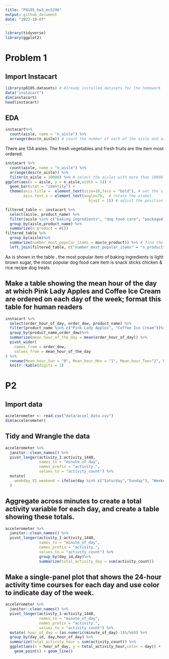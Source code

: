 ```yaml
---
title: "P8105_hw3_mc5296"
output: github_document
date: "2022-10-07"
---
```


```r
library(tidyverse)
library(ggplot2)
```

# Problem 1

## Import Instacart

```r
library(p8105.datasets) # Already installed datasets for the homework
data("instacart")
dim(instacart)
head(instacart)
```

## EDA

```r
instacart%>%
  count(aisle, name = "n_aisle") %>%
  arrange(desc(n_aisle)) # count the number of each of the aisle and arrange them in a decreasing order.
```

There are 134 aisles. The fresh vegetables and fresh fruits are the item most ordered.

```r
instacart %>%
  count(aisle, name = "n_aisle") %>%
  arrange(desc(n_aisle)) %>%
  filter(n_aisle > 10000) %>% # select the aisles with more than 10000 items
ggplot(aes(x = aisle, y = n_aisle,width = 1)) +
  geom_bar(stat = "identity") + 
  theme(axis.title =  element_text(size=10,face = "bold"), # set the size of the xlabel
        axis.text.x = element_text(angle=70,  # rotate the xlabel
                                     hjust = 1)) # adjust the position of the xlabel text
```

```r
filtered_table <- instacart %>%
  select(aisle, product_name) %>%
  filter(aisle %in% c("baking ingredients", "dog food care", "packaged vegetables fruits"))%>% # select the row and column we need
  group_by(aisle,product_name) %>%
  summarize(n_product = n())  
filtered_table %>%
  group_by(aisle)%>%
  summarize(number_most_popular_items = max(n_product)) %>% # find the number of most popular item of each aisle
  left_join(filtered_table, c("number_most_popular_items" = "n_product","aisle" = "aisle")) #find the correspond items to the number of most popular item
```

As is shown in the table , the most popular item of baking ingredients is light brown sugar, the most popular dog food care item is snack sticks chicken & rice recipe dog treats

## Make a table showing the mean hour of the day at which Pink Lady Apples and Coffee Ice Cream are ordered on each day of the week; format this table for human readers

```r
instacart %>%
  select(order_hour_of_day, order_dow, product_name) %>%
  filter(product_name %in% c("Pink Lady Apples", "Coffee Ice Cream"))%>%
  group_by(product_name,order_dow)%>%
  summarise(mean_hour_of_the_day = mean(order_hour_of_day)) %>%
  pivot_wider(
    names_from = order_dow,
    values_from = mean_hour_of_the_day
) %>%
  rename(Mean_hour_Sun = "0", Mean_hour_Mon = "1", Mean_hour_Tue="2", Mean_hour_Wed = "3", Mean_hour_Thu = "4", Mean_hour_Fri = "5", Mean_hour_Sat = "6")%>%
  knitr::kable(digits = 1)


```
# P2
## Import data
```r
accelerometer <- read.csv("data/accel_data.csv")
dim(accelerometer)
```
## Tidy and Wrangle the data
```r
accelerometer %>%
  janitor::clean_names() %>%
  pivot_longer(activity_1:activity_1440,
               names_to = "minute_of_day",
               names_prefix = "activity.",
               values_to = "activity_count") %>%
  mutate(
    weekday_VS_weekend = ifelse(day %in% c("Saturday","Sunday"), "Weekend", "weekday")
  ) 
```

## Aggregate across minutes to create a total activity variable for each day, and create a table showing these totals.
```r
accelerometer %>%
  janitor::clean_names() %>%
  pivot_longer(activity_1:activity_1440,
               names_to = "minute_of_day",
               names_prefix = "activity.",
               values_to = "activity_count") %>%
               group_by(day_id,day)%>%
               summarize(total_activity_day = sum(activity_count))
```
## Make a single-panel plot that shows the 24-hour activity time courses for each day and use color to indicate day of the week. 
```r
accelerometer %>%
  janitor::clean_names() %>%
  pivot_longer(activity_1:activity_1440,
               names_to = "minute_of_day",
               names_prefix = "activity.",
               values_to = "activity_count") %>%
  mutate( hour_of_day = (as.numeric(minute_of_day)-1)%/%60) %>%
  group_by(day_id, day,hour_of_day) %>%
  summarize(total_activity_hour = sum(activity_count)) %>%
  ggplot(aes(x = hour_of_day, y = total_activity_hour,color = day)) +
    geom_point() + geom_line()
```

  


  

  

